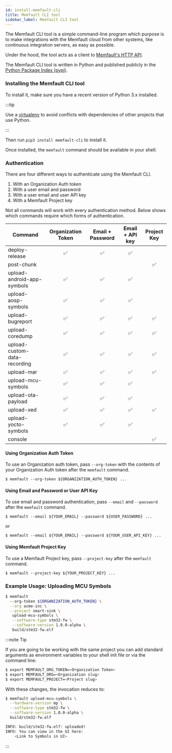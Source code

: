 ```yaml
---
id: install-memfault-cli
title: Memfault CLI tool
sidebar_label: Memfault CLI tool
---
```



The Memfault CLI tool is a simple command-line program which purpose is to make
integrations with the Memfault cloud from other systems, like continuous
integration servers, as easy as possible.

Under the hood, the tool acts as a client to
[Memfault's HTTP API](https://api-docs.memfault.com/).

The Memfault CLI tool is written in Python and published publicly in the
[Python Package Index (pypi)](https://pypi.org/project/memfault-cli/).

### Installing the Memfault CLI tool

To install it, make sure you have a recent version of Python 3.x installed.

:::tip

Use a
[virtualenv](https://packaging.python.org/tutorials/installing-packages/#creating-virtual-environments)
to avoid conflicts with dependencies of other projects that use Python.

:::

Then run `pip3 install memfault-cli` to install it.

Once installed, the `memfault` command should be available in your shell:

<MemfaultCliHelp />

### Authentication

There are four different ways to authenticate using the Memfault CLI.

1. With an Organization Auth token
1. With a user email and password
1. With a user email and user API key
1. With a Memfault Project key

Not all commands will work with every authentication method. Below shows which
commands require which forms of authentication.

| Command                      | Organization Token | Email + Password | Email + API key | Project Key |
| ---------------------------- | :----------------: | :--------------: | :-------------: | :---------: |
| deploy-release               |         ✅         |        ✅        |       ✅        |             |
| post-chunk                   |                    |                  |                 |     ✅      |
| upload-android-app-symbols   |         ✅         |        ✅        |       ✅        |             |
| upload-aosp-symbols          |         ✅         |        ✅        |       ✅        |             |
| upload-bugreport             |         ✅         |        ✅        |       ✅        |     ✅      |
| upload-coredump              |         ✅         |        ✅        |       ✅        |     ✅      |
| upload-custom-data-recording |         ✅         |        ✅        |       ✅        |     ✅      |
| upload-mar                   |         ✅         |        ✅        |       ✅        |     ✅      |
| upload-mcu-symbols           |         ✅         |        ✅        |       ✅        |             |
| upload-ota-payload           |         ✅         |        ✅        |       ✅        |             |
| upload-xed                   |         ✅         |        ✅        |       ✅        |     ✅      |
| upload-yocto-symbols         |         ✅         |        ✅        |       ✅        |             |
| console                      |                    |                  |                 |     ✅      |

#### Using Organization Auth Token

To use an Organization auth token, pass `--org-token` with the contents of your
Organization Auth token after the `memfault` command.

```
$ memfault --org-token ${ORGANIZATION_AUTH_TOKEN} ...
```

#### Using Email and Password or User API Key

To use email and password authentication, pass `--email` and `--password` after
the `memfault` command.

```
$ memfault --email ${YOUR_EMAIL} --password ${USER_PASSWORD} ...
```

or

```
$ memfault --email ${YOUR_EMAIL} --password ${YOUR_USER_API_KEY} ...
```

#### Using Memfault Project Key

To use a Memfault Project key, pass `--project-key` after the `memfault`
command.

```
$ memfault --project-key ${YOUR_PROJECT_KEY} ...
```

### Example Usage: Uploading MCU Symbols

<AuthTokenRequiredCallout />

```bash
$ memfault
  --org-token ${ORGANIZATION_AUTH_TOKEN} \
  --org acme-inc \
  --project smart-sink \
   upload-mcu-symbols \
   --software-type stm32-fw \
   --software-version 1.0.0-alpha \
   build/stm32-fw.elf
```

:::note Tip

If you are going to be working with the same project you can add standard
arguments as environment variables to your shell init file or via the command
line:

```bash
$ export MEMFAULT_ORG_TOKEN=<Organization Token>
$ export MEMFAULT_ORG=<Organization slug>
$ export MEMFAULT_PROJECT=<Project slug>
```

With these changes, the invocation reduces to:

```bash
$ memfault upload-mcu-symbols \
  --hardware-version mp \
  --software-type stm32-fw \
  --software-version 1.0.0-alpha \
  build/stm32-fw.elf

INFO: build/stm32-fw.elf: uploaded!
INFO: You can view in the UI here:
    <Link to Symbols in UI>
```

:::
